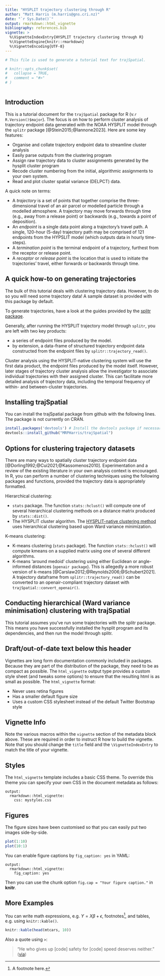 ```yaml
---
title: "HYSPLIT trajectory clustering through R"
author: "Matt Harris (m.harris@gns.cri.nz)"
date: "`r Sys.Date()`"
output: rmarkdown::html_vignette
bibliography: references.bib
vignette: >
  %\VignetteIndexEntry{HYSPLIT trajectory clustering through R}
  %\VignetteEngine{knitr::rmarkdown}
  %\VignetteEncoding{UTF-8}
---
```


```r
# This file is used to generate a tutorial text for trajSpatial. 

# knitr::opts_chunk$set(
#   collapse = TRUE,
#   comment = "#>"
# )



```

## Introduction
This is a tutorial document for the `trajSpatial` package for R (v.`r R.Version()$major`). The focus is on how to perform cluster analysis of trajectory endpoint data generated with the NOAA HYSPLIT model through the `splitr` package [@Stein2015;@Iannone2023]. Here are some key features:

* Organise and collate trajectory endpoint data to streamline cluster analysis
* Easily parse outputs from the clustering program
* Assign raw trajectory data to cluster assignments generated by the hysplit cluster program
* Recode cluster numbering from the initial, algorithmic assignments to your own system. 
* Read and plot cluster spatial variance (DELPCT) data. 

A quick note on terms:

* A *trajectory* is a set of points that together comprise the three-dimensional travel of an air parcel or modelled particle through a modelled atmosphere. A trajectory may move forwards through time (e.g., away from a release point) or backwards (e.g., towards a point of deposition). 
* An *endpoint* is a single data point along a trajectory's travel path. A single, 120-hour (5-day) trajectory path may be comprised of 121 endpoints from the HYPSLIT model (which outputs data in hourly time-steps).
* A *termination point* is the terminal endpoint of a trajectory, furthest from the receptor or release point.
* A *receptor* or *release point* is the location that is used to initiate the trajectories' travel, either forwards or backwards through time. 

## A quick how-to on generating trajectories
The bulk of this tutorial deals with clustering trajectory data. However, to do so you will need some trajectory data! A sample dataset is provided with this package by default. 

To generate trajectories, have a look at the guides provided by the [splitr package](https://github.com/rich-iannone/splitr).

Generally, after running the HYSPLIT trajectory model through `splitr`, you are left with two key products:

* a series of endpoint files produced by the model.
* by extension, a data-frame of structured trajectory endpoint data constructed from the endpoint files by `splitr::trajectory_read()`.

Cluster analysis using the HYSPLIT-native clustering system will use the first data product, the endpoint files produced by the model itself. However, later stages of trajectory cluster analysis allow the investigator to associate individual trajectories with their assigned cluster. This can facilitate more detailed analysis of trajectory data, including the temporal frequency of within- and between-cluster trajectories. 

## Installing trajSpatial
You can install the trajSpatial package from github with the following lines. The package is not currently on CRAN.
```r
install.packages('devtools') # Install the devtools package if necessary.
devtools::install_github("MRPHarris/trajSpatial")
```

## Options for clustering trajectory datasets
There are many ways to spatially cluster trajectory endpoint data [@Dorling1992;@Cui2021;@Kassomenos2010]. Experimentation and a review of the existing literature in your own analysis context is encouraged. In R, you can perform a number of clustering techniques using the following packages and functions, provided the trajectory data is appropriately formatted.

Hierarchical clustering:

* `stats` package. The function `stats::hclust()` will compute one of several hierarchical clustering methods on a distance matrix produced by `stats::dist()`.
* The HYSPLIT cluster algorithm. The [HYSPLIT-native clustering method](https://www.ready.noaa.gov/documents/Tutorial/html/traj_clus.html) uses hierarchical clustering based upon Ward variance minimization.

K-means clustering:

* K-means clustering (`stats` package). The function `stats::hclust()` will compute kmeans on a supplied matrix using one of several different algorithms.
* K-means 'around medoid' clustering using either Euclidean or angle-informed distances (`openair package`). This is allegedly a more robust version of k-means [@Carslaw2012;@Reynolds2006;@Schubert2021]. A trajectory dataframe from `splitr::trajectory_read()` can be converted to an openair-compliant trajectory dataset with `trajSpatial::convert_openair()`.

## Conducting hierarchical (Ward variance minimisation) clustering with trajSpatial

This tutorial assumes you've run some trajectories with the splitr package. This means you have successfully installed the hysplit program and its dependencies, and then run the model through splitr.





## Draft/out-of-date text below this header

Vignettes are long form documentation commonly included in packages. Because they are part of the distribution of the package, they need to be as compact as possible. The `html_vignette` output type provides a custom style sheet (and tweaks some options) to ensure that the resulting html is as small as possible. The `html_vignette` format:

- Never uses retina figures
- Has a smaller default figure size
- Uses a custom CSS stylesheet instead of the default Twitter Bootstrap style

## Vignette Info

Note the various macros within the `vignette` section of the metadata block above. These are required in order to instruct R how to build the vignette. Note that you should change the `title` field and the `\VignetteIndexEntry` to match the title of your vignette.

## Styles

The `html_vignette` template includes a basic CSS theme. To override this theme you can specify your own CSS in the document metadata as follows:

    output: 
      rmarkdown::html_vignette:
        css: mystyles.css

## Figures

The figure sizes have been customised so that you can easily put two images side-by-side. 

```r
plot(1:10)
plot(10:1)
```

You can enable figure captions by `fig_caption: yes` in YAML:

    output:
      rmarkdown::html_vignette:
        fig_caption: yes

Then you can use the chunk option `fig.cap = "Your figure caption."` in **knitr**.

## More Examples

You can write math expressions, e.g. $Y = X\beta + \epsilon$, footnotes^[A footnote here.], and tables, e.g. using `knitr::kable()`.

```r
knitr::kable(head(mtcars, 10))
```

Also a quote using `>`:

> "He who gives up [code] safety for [code] speed deserves neither."
([via](https://twitter.com/hadleywickham/status/504368538874703872))
